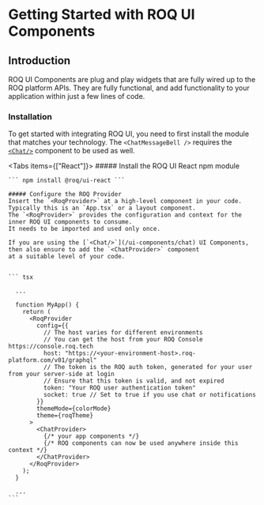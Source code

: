 
# Getting Started with ROQ UI Components

## Introduction

ROQ UI Components are plug and play widgets that are fully wired up to the ROQ platform APIs.
They are fully functional, and add functionality to your application within just a few lines of code.

### Installation

To get started with integrating ROQ UI, you need to first install the module that matches your technology.
The `<ChatMessageBell />` requires the [`<Chat/>`](/ui-components/chat) component to be used as well.

<Tabs items={["React"]}>
  <Tab>
    ##### Install the ROQ UI React npm module 
    
    ``` npm install @roq/ui-react ```

    ##### Configure the ROQ Provider
    Insert the `<RoqProvider>` at a high-level component in your code. Typically this is an `App.tsx` or a layout component.
    The `<RoqProvider>` provides the configuration and context for the inner ROQ UI components to consume.
    It needs to be imported and used only once.

    If you are using the [`<Chat/>`](/ui-components/chat) UI Components, then also ensure to add the `<ChatProvider>` component
    at a suitable level of your code.


    ``` tsx

      ...

      function MyApp() {
        return (
          <RoqProvider
            config={{
              // The host varies for different environments
              // You can get the host from your ROQ Console https://console.roq.tech
              host: "https://<your-environment-host>.roq-platform.com/v01/graphql"
              // The token is the ROQ auth token, generated for your user from your server-side at login
              // Ensure that this token is valid, and not expired
              token: "Your ROQ user authentication token"
              socket: true // Set to true if you use chat or notifications
            }}
            themeMode={colorMode}
            theme={roqTheme}
          >
            <ChatProvider>
              {/* your app components */}
              {/* ROQ components can now be used anywhere inside this context */}
            </ChatProvider>
          </RoqProvider>
        );
      }

      ...
    ```

  </Tab>

</Tabs>
